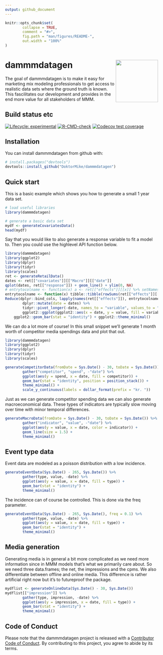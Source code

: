 ```yaml
---
output: github_document
---
```


<!-- README.md is generated from README.Rmd. Please edit that file -->

```r
knitr::opts_chunk$set(
        collapse = TRUE,
        comment = "#>",
        fig.path = "man/figures/README-",
        out.width = "100%"
)
```

# dammmdatagen <a href="https://doktormike.github.io/dammmdatagen/"><img src="man/figures/logo.png" align="right" height="139" /></a>

The goal of dammmdatagen is to make it easy for marketing mix modeling professionals to get access to realistic data sets where the ground truth is known. This fascilitates our development and provides in the end more value for all stakeholders of MMM.

## Build status etc

<!-- badges: start -->
[![Lifecycle: experimental](https://img.shields.io/badge/lifecycle-experimental-orange.svg)](https://lifecycle.r-lib.org/articles/stages.html#experimental)
[![R-CMD-check](https://github.com/DoktorMike/dammmdatagen/workflows/R-CMD-check/badge.svg)](https://github.com/DoktorMike/dammmdatagen/actions)
[![Codecov test coverage](https://codecov.io/gh/DoktorMike/dammmdatagen/branch/master/graph/badge.svg)](https://app.codecov.io/gh/DoktorMike/dammmdatagen?branch=master)
<!-- badges: end -->

## Installation

You can install dammmdatagen from github with:

```r
# install.packages("devtools")
devtools::install_github("DoktorMike/dammmdatagen")
```

## Quick start

This is a basic example which shows you how to generate a small 1 year data set.

```r
# load useful libraries
library(dammmdatagen)

# generate a basic data set
mydf <- generateCovariatesData()
head(mydf)
```

Say that you would like to also generate a response variable to fit a model to. Then you could use the highlevel API function below.

```r
library(dammmdatagen)
library(ggplot2)
library(dplyr)
library(tidyr)
library(scales)
ret <- generateRetailData()
dates <- ret[["covariates"]][["Macro"]][["date"]]
qplot(dates, ret[["response"]]) + geom_line() + ylim(0, NA)
# entrytocolname <- function(x) a <- ret[["effects"]][[x]] %>% setNames(c(tolower(paste0(x, "_", names(.)))))
entrytocolname <- function(x) tibble::tibble(rowSums(ret[["effects"]][[x]])) %>% setNames(x)
Reduce(dplyr::bind_cols, lapply(names(ret[["effects"]]), entrytocolname)) %>%
        dplyr::mutate(date = dates) %>%
        tidyr::pivot_longer(-date, names_to = "variable", values_to = "value") %>%
        ggplot2::ggplot(ggplot2::aes(x = date, y = value, fill = variable)) +
	ggplot2::geom_bar(stat = "identity") + ggplot2::theme_minimal()
```

We can do a lot more of course! In this small snippet we'll generate 1 month worth of competitor media spendings data and plot that out.

```r
library(dammmdatagen)
library(ggplot2)
library(dplyr)
library(tidyr)
library(scales)

generateCompetitorData(fromDate = Sys.Date() - 30, toDate = Sys.Date()) %>%
        gather("competitor", "spend", -"date") %>%
        ggplot(aes(y = spend, x = date, fill = competitor)) +
        geom_bar(stat = "identity", position = position_stack()) +
        theme_minimal() +
        scale_y_continuous(labels = dollar_format(prefix = "kr. "))
```

Just as we can generate competitor spending data we can also generate macroeconomical data. These types of indicators are typically slow moving over time with minor temporal differences.

```r
generateMacroData(fromDate = Sys.Date() - 30, toDate = Sys.Date()) %>%
        gather("indicator", "value", -"date") %>%
        ggplot(aes(y = value, x = date, color = indicator)) +
        geom_line(size = 1.5) +
        theme_minimal()
```

## Event type data

Event data are modeled as a poisson distribution with a low incidence.

```r
generateEventData(Sys.Date() - 265, Sys.Date()) %>%
        gather(type, value, -date) %>%
        ggplot(aes(y = value, x = date, fill = type)) +
        geom_bar(stat = "identity") +
        theme_minimal()
```

The incidence can of course be controlled. This is done via the freq parameter.

```r
generateEventData(Sys.Date() - 265, Sys.Date(), freq = 0.1) %>%
        gather(type, value, -date) %>%
        ggplot(aes(y = value, x = date, fill = type)) +
        geom_bar(stat = "identity") +
        theme_minimal()
```

## Media generation

Generating media is in general a bit more complicated as we need more information since in MMM models that's what we primarily care about. So we need three data.frames; the net, the impressions and the cpms. We also differentiate between offline and online media. This difference is rather artificial right now but it's to futureproof the package.

```r
mydflist <- generateOnlineData(Sys.Date() - 30, Sys.Date())
mydflist[["impression"]] %>%
        gather(type, impression, -date) %>%
        ggplot(aes(y = impression, x = date, fill = type)) +
        geom_bar(stat = "identity") +
        theme_minimal()
```

## Code of Conduct

  Please note that the dammmdatagen project is released with a [Contributor Code of Conduct](https://doktormike.github.io/dammmdatagen/CODE_OF_CONDUCT.html). By contributing to this project, you agree to abide by its terms.
